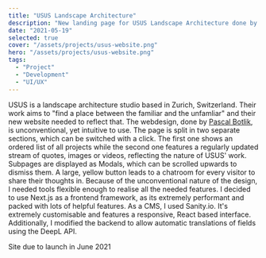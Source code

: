 ```yaml
---
title: "USUS Landscape Architecture"
description: "New landing page for USUS Landscape Architecture done by Pascal Botlik and Felix Bahr"
date: "2021-05-19"
selected: true
cover: "/assets/projects/usus-website.png"
hero: "/assets/projects/usus-website.png"
tags:
  - "Project"
  - "Development"
  - "UI/UX"
---
```


USUS is a landscape architecture studio based in Zurich, Switzerland. Their work aims to "find a place between the familiar and the unfamliar" and their new website needed to reflect that. The webdesign, done by <ins>[Pascal Botlik](https://botlik.net/)</ins>, is unconventional, yet intuitive to use. The page is split in two separate sections, which can be switched with a click. The first one shows an ordered list of all projects while the second one features a regularly updated stream of quotes, images or videos, reflecting the nature of USUS' work. Subpages are displayed as Modals, which can be scrolled upwards to dismiss them. A large, yellow button leads to a chatroom for every visitor to share their thoughts in.
Because of the unconventional nature of the design, I needed tools flexible enough to realise all the needed features. I decided to use Next.js as a frontend framework, as its extremely performant and packed with lots of helpful features. As a CMS, I used Sanity.io. It's extremely customisable and features a responsive, React based interface. Additionally, I modified the backend to allow automatic translations of fields using the DeepL API.

Site due to launch in June 2021

<div className="my-1 aspect-w-16 aspect-h-9">
  <ReactPlayer
    width="100%"
    height="100%"
    playsinline={true}
    url="https://www.youtube.com/watch?v=xOVVN_MXIDk"
  />
</div>
